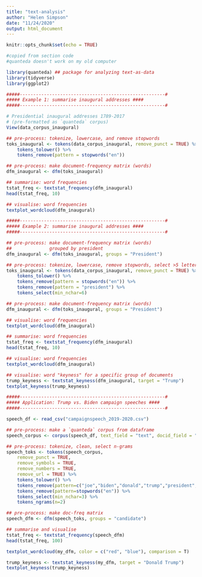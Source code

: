 ```yaml
---
title: "text-analysis"
author: "Helen Simpson"
date: "11/24/2020"
output: html_document
---
```


```r
knitr::opts_chunk$set(echo = TRUE)
```

```r
#copied from section code
#quanteda doesn't work on my old computer

library(quanteda) ## package for analyzing text-as-data
library(tidyverse)
library(ggplot2)
```


```r

#####------------------------------------------------------#
##### Example 1: summarise inaugural addresses ####
#####------------------------------------------------------#

# Presidential inaugural addresses 1789-2017 
# (pre-formatted as `quanteda` corpus)
View(data_corpus_inaugural)

## pre-process: tokenize, lowercase, and remove stopwords
toks_inaugural <- tokens(data_corpus_inaugural, remove_punct = TRUE) %>% 
    tokens_tolower() %>%
    tokens_remove(pattern = stopwords("en"))

## pre-process: make document-frequency matrix (words)
dfm_inaugural <- dfm(toks_inaugural)

## summarise: word frequencies 
tstat_freq <- textstat_frequency(dfm_inaugural)
head(tstat_freq, 10)

## visualise: word frequencies
textplot_wordcloud(dfm_inaugural)

```


```r

#####------------------------------------------------------#
##### Example 2: summarise inaugural addresses ####
#####------------------------------------------------------#

## pre-process: make document-frequency matrix (words)
##              grouped by president
dfm_inaugural <- dfm(toks_inaugural, groups = "President")

## pre-process: tokenize, lowercase, remove stopwords, select >5 letter words
toks_inaugural <- tokens(data_corpus_inaugural, remove_punct = TRUE) %>% 
    tokens_tolower() %>%
    tokens_remove(pattern = stopwords("en")) %>%
    tokens_remove(pattern = "president") %>%
    tokens_select(min_nchar=6)

## pre-process: make document-frequency matrix (words)
dfm_inaugural <- dfm(toks_inaugural, groups = "President")

## visualise: word frequencies
textplot_wordcloud(dfm_inaugural)

## summarise: word frequencies 
tstat_freq <- textstat_frequency(dfm_inaugural)
head(tstat_freq, 10)

## visualise: word frequencies
textplot_wordcloud(dfm_inaugural)

## visualise: word "keyness" for a specific group of documents
trump_keyness <- textstat_keyness(dfm_inaugural, target = "Trump")
textplot_keyness(trump_keyness)
```



```r

#####------------------------------------------------------#
##### Application: Trump vs. Biden campaign speeches ####
#####------------------------------------------------------#

speech_df <- read_csv("campaignspeech_2019-2020.csv")

## pre-process: make a `quanteda` corpus from dataframe
speech_corpus <- corpus(speech_df, text_field = "text", docid_field = "url")

## pre-process: tokenize, clean, select n-grams
speech_toks <- tokens(speech_corpus, 
    remove_punct = TRUE,
    remove_symbols = TRUE,
    remove_numbers = TRUE,
    remove_url = TRUE) %>% 
    tokens_tolower() %>%
    tokens_remove(pattern=c("joe","biden","donald","trump","president","kamala","harris")) %>%
    tokens_remove(pattern=stopwords("en")) %>%
    tokens_select(min_nchar=3) %>%
    tokens_ngrams(n=2)

## pre-process: make doc-freq matrix
speech_dfm <- dfm(speech_toks, groups = "candidate")

## summarise and visualise
tstat_freq <- textstat_frequency(speech_dfm)
head(tstat_freq, 100)

textplot_wordcloud(my_dfm, color = c("red", "blue"), comparison = T)

trump_keyness <- textstat_keyness(my_dfm, target = "Donald Trump")
textplot_keyness(trump_keyness)
```